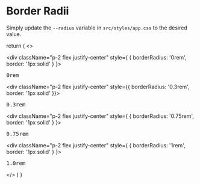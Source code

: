 
<Meta title="Foundation/Border Radii" />

# Border Radii

Simply update the `--radius` variable in `src/styles/app.css` to the desired value.

  return (
    <>
      <div className="flex flex-col gap-4 text-[#C9CDCF]">
        <div className="p-2 flex justify-center" style={ { borderRadius: '0rem', border: '1px solid' } }>
          <pre>0rem</pre>
        </div>
        <div className="p-2 flex justify-center" style={{ borderRadius: '0.3rem', border: '1px solid' }}>
          <pre>0.3rem</pre>
        </div>
        <div className="p-2 flex justify-center" style={ { borderRadius: '0.75rem', border: '1px solid' } }>
          <pre>0.75rem</pre>
        </div>
        <div className="p-2 flex justify-center" style={ { borderRadius: '1rem', border: '1px solid' } }>
          <pre>1.0rem</pre>
        </div>
      </div>
    </>
  )
}

<BoxesWithBorderRadius />
